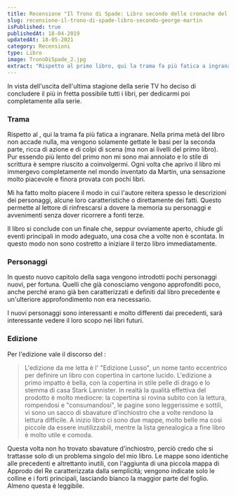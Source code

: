 ```yaml
---
title: Recensione "Il Trono di Spade: Libro secondo delle cronache del ghiaccio e del fuoco" di George R. R. Martin
slug: recensione-il-trono-di-spade-libro-secondo-george-martin
isPublished: true
publishedAt: 18-04-2019
updatedAt: 18-05-2021
category: Recensioni
type: Libro
image: TronoDiSpade_2.jpg
extract: "Rispetto al primo libro, qui la trama fa più fatica a ingranare. Nella prima metà del libro non accade nulla, ma vengono solamente gettate le basi per la seconda parte, ricca di azione e di colpi di scena (ma non ai livelli del primo libro). Pur essendo più lento del primo non mi sono mai annoiato e lo stile di scrittura è sempre riuscito a coinvolgermi. Ogni volta che aprivo il libro mi immergevo completamente nel mondo inventato da Martin, una sensazione molto piacevole e finora provata con pochi libri."
---
```


<Book slug="il-trono-di-spade-libro-secondo-delle-cronache-del-ghiaccio-e-del-fuoco" />

In vista dell'uscita dell'ultima stagione della serie TV ho deciso di concludere il più in fretta possibile tutti i libri, per dedicarmi poi completamente alla serie.

### Trama

Rispetto al <InternalLink slug="recensione-il-trono-di-spade-libro-primo-george-martin" text="primo libro" />, qui la trama fa più fatica a ingranare. Nella prima metà del libro non accade nulla, ma vengono solamente gettate le basi per la seconda parte, ricca di azione e di colpi di scena (ma non ai livelli del primo libro). Pur essendo più lento del primo non mi sono mai annoiato e lo stile di scrittura è sempre riuscito a coinvolgermi. Ogni volta che aprivo il libro mi immergevo completamente nel mondo inventato da Martin, una sensazione molto piacevole e finora provata con pochi libri.

Mi ha fatto molto piacere il modo in cui l'autore reitera spesso le descrizioni dei personaggi, alcune loro caratteristiche o direttamente dei fatti. Questo permette al lettore di rinfrescarsi a dovere la memoria su personaggi e avvenimenti senza dover ricorrere a fonti terze.

Il libro si conclude con un finale che, seppur ovviamente aperto, chiude gli eventi principali in modo adeguato, una cosa che a volte non è scontata. In questo modo non sono costretto a iniziare il terzo libro immediatamente.

### Personaggi

In questo nuovo capitolo della saga vengono introdotti pochi personaggi nuovi, per fortuna. Quelli che già conosciamo vengono approfonditi poco, anche perché erano già ben caratterizzati e definiti dal libro precedente e un'ulteriore approfondimento non era necessario.

I nuovi personaggi sono interessanti e molto differenti dai precedenti, sarà interessante vedere il loro scopo nei libri futuri.

### Edizione

Per l'edizione vale il discorso del <InternalLink slug="recensione-il-trono-di-spade-libro-primo-george-martin" text="volume precedente" />:

> L'edizione da me letta è l' "Edizione Lusso", un nome tanto eccentrico per definire un libro con copertina in cartone lucido. L'edizione a primo impatto è bella, con la copertina in stile pelle di drago e lo stemma di casa Stark Lannister. In realtà la qualità effettiva del prodotto è molto mediocre: la copertina si rovina subito con la lettura, rompendosi e "consumandosi", le pagine sono leggerissime e sottili, vi sono un sacco di sbavature d'inchiostro che a volte rendono la lettura difficile. A inizio libro ci sono due mappe, molto belle ma così piccole da essere inutilizzabili, mentre la lista genealogica a fine libro è molto utile e comoda.

Questa volta non ho trovato sbavature d'inchiostro, perciò credo che si trattasse solo di un problema singolo del mio libro. Le mappe sono identiche alle precedenti e altrettanto inutili, con l'aggiunta di una piccola mappa di Approdo del Re caratterizzata dalla semplicità; vengono indicate solo le colline e i forti principali, lasciando bianco la maggior parte del foglio. Almeno questa è leggibile.